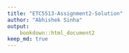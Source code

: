```yaml
---
title: "ETC5513-Assignment2-Solution"
author: "Abhishek Sinha"
output: 
    bookdown::html_document2
keep_md: true
---
```


